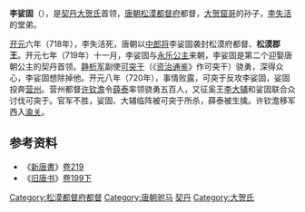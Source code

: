 {{for|奚族的首领'''李娑固'''|娑固 (昭信王)}}
'''李娑固'''（{{bd|7世纪|?|720年||catIdx=L}}），是[[契丹|契丹]][[大贺氏|大贺氏]]首领，[[唐朝|唐朝]][[松漠都督府|松漠都督府]]都督，[[大贺窟哥|大贺窟哥]]的孙子，[[李失活|李失活]]的堂弟。

[[开元|开元]]六年（718年），李失活死，唐朝以[[中郎将|中郎将]]李娑固袭封松漠府都督、'''松漠郡王'''。开元七年（719年）十一月，李娑固与[[永乐公主_(杨元嗣之女)|永乐公主]]来朝，李娑固是第二个迎娶唐朝公主的契丹首领。[[静析军|静析军]]副使[[可突于|可突于]]（《[[资治通鉴|资治通鉴]]》作可突干）骁勇，深得众心，李娑固想除掉他。开元八年（720年），事情败露，可突于反攻李娑固，娑固投奔[[营州|营州]]。营州都督[[许钦澹|许钦澹]]令[[薛泰|薛泰]]率领骁勇五百人，又征奚王[[李大辅|李大辅]]和娑固联合众讨伐可突于。官军不胜，娑固、大辅临阵被可突于所杀，薛泰被生擒。许钦澹移军西入[[山海关|渝关]]。

{{start box}}
{{s-before|[[李失活|李失活]]}}
{{s-title|[[辽朝君主列表#契丹（松漠都督府都督）|契丹首领]]<br>[[松漠都督府|松漠都督府]][[都督|都督]]|718年—720年}}
{{s-after|[[李郁于|李郁于]]}}
{{end box}}

==参考资料==
*《[[新唐書|新唐書]]》[[s:新唐書/卷219|卷219]]
*《[[旧唐书|旧唐书]]》[[s:旧唐书/卷199下|卷199下]]

{{唐朝人小作品}}
{{DEFAULTSORT:L}}
[[Category:松漠都督府都督|Category:松漠都督府都督]]
[[Category:唐朝驸马|Category:唐朝驸马]]
[[Category:唐朝异姓郡王|契丹]]
[[Category:大贺氏|Category:大贺氏]]